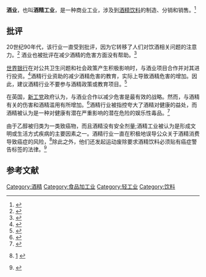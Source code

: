 '''酒业'''，也叫'''酒精工业'''，是一种商业工业，涉及到[[酒精饮料|酒精饮料]]的制造、分销和销售。<ref name="IOGT2018">{{cite web |title=Big Alcohol Myths |url=http://iogt.org/the-issues/advocacy/exposing-big-alcohol/big-alcohol-myths/ |publisher=[[IOGT_International|IOGT International]] |accessdate=13 January 2018 |archive-date=2019-10-14 |archive-url=https://web.archive.org/web/20191014183240/https://iogt.org/the-issues/advocacy/exposing-big-alcohol/big-alcohol-myths/ |dead-url=no }}</ref>
== 批评 ==
20世纪90年代，该行业一直受到批评，因为它转移了人们对饮酒相关问题的注意力。<ref>{{Cite journal | last1 = DeJong | first1 = W. | last2 = Wallack | first2 = L. | title = The role of designated driver programs in the prevention of alcohol-impaired driving: a critical reassessment. | journal = Health Education Quarterly | volume = 19 | issue = 4 | pages = 429–42; discussion 443–5 | year = 1992 | pmid = 1452445 | doi=10.1177/109019819201900407}}</ref> 酒业也被批评在减少酒精的危害方面没有帮助。<ref>{{Cite journal | last1 = Casswell | first1 = S. | last2 = Thamarangsi | first2 = T. | title = Reducing harm from alcohol: call to action. | journal = Lancet | volume = 373 | issue = 9682 | pages = 2247–57 |date=Jun 2009 | doi = 10.1016/S0140-6736(09)60745-5 | pmid = 19560606 }}</ref>

[[世界银行|世界银行]]在对公共卫生问题和社会政策产生积极影响时，与酒业项目合作并对其进行投资。<ref>{{Cite journal | last1 = Room | first1 = R. | last2 = Jernigan | first2 = D. | title = The ambiguous role of alcohol in economic and social development. | journal = Addiction | volume = 95 Suppl 4 | issue = 12s4 | pages = S523–35 |date=Dec 2000 | pmid = 11218349 | doi= 10.1046/j.1360-0443.95.12s4.6.x }}</ref>酒精行业资助的减少酒精危害的教育，实际上导致酒精危害的增加。因此，建议酒精行业不要参与酒精政策或教育项目。<ref>{{Cite journal | last1 = Anderson | first1 = P. | title = Global alcohol policy and the alcohol industry. | journal = Current Opinion in Psychiatry | volume = 22 | issue = 3 | pages = 253–7 |date=May 2009 | doi = 10.1097/YCO.0b013e328329ed75 | pmid = 19262384 }}</ref>

在英国，[[新工党|新工党]]政府认为，与酒业合作以减少危害是最有效的战略。然而，与酒精有关的伤害和酒精滥用有所增加。<ref>{{Cite journal | last1 = Anderson | first1 = P. | title = A safe, sensible and social AHRSE: New Labour and alcohol policy. | url = https://archive.org/details/sim_british-journal-of-addiction_2007-10_102_10/page/1515 | journal = Addiction | volume = 102 | issue = 10 | pages = 1515–21 |date=Oct 2007 | doi = 10.1111/j.1360-0443.2007.02000.x | pmid = 17854326 }}</ref>酒精行业被指控夸大了酒精对健康的益处，而酒精被认为是一种对健康有潜在严重影响的潜在危险的娱乐性毒品。<ref name="Sellman-2009">{{Cite journal | last1 = Sellman | first1 = D. | last2 = Connor | first2 = J. | last3 = Robinson | first3 = G. | last4 = Jackson | first4 = R. | title = Alcohol cardio-protection has been talked up. | journal = New Zealand Medical Journal | volume = 122 | issue = 1303 | pages = 97–101 | year = 2009 | pmid = 19851424 }}</ref>

由于乙醇被归类为一类致癌物，而且酒精没有安全剂量;酒精工业被认为是形成文明或生活方式疾病的主要因素之一。酒精行业一直在积极地误导公众关于酒精消费导致癌症的风险，<ref name="Petticrew2017">{{Cite journal|vauthors=Petticrew M, Maani Hessari N, Knai C, Weiderpass E|title=How alcohol industry organisations mislead the public about alcohol and cancer |journal=Drug and Alcohol Review [Epub ahead of print]|pmid=28881410|doi=10.1111/dar.12596|display-authors=etal|volume=37|issue=3 |pages=293–303|year=2018 }}[http://onlinelibrary.wiley.com/doi/10.1111/dar.12596/full] {{Wayback|url=http://onlinelibrary.wiley.com/doi/10.1111/dar.12596/full |date=20180305202641 }}</ref>除此之外，他们还发起运动废除要求酒精饮料必须贴有癌症警告标签的法律。<ref name="Chaudhuri2018">{{cite web |last1=Chaudhuri |first1=Saabira |title=Lawmakers, Alcohol Industry Tussle Over Cancer Labels on Booze |url=https://www.wsj.com/articles/lawmakers-alcohol-industry-tussle-over-cancer-labels-on-booze-1518174001 |publisher=[[The_Wall_Street_Journal|The Wall Street Journal]] |date=9 February 2018 |access-date=2020-11-29 |archive-date=2021-01-21 |archive-url=https://web.archive.org/web/20210121191312/https://www.wsj.com/articles/lawmakers-alcohol-industry-tussle-over-cancer-labels-on-booze-1518174001 |dead-url=no }}</ref>

==参考文献==
{{reflist}}
{{产业}}
[[Category:酒精|Category:酒精]]
[[Category:食品加工业|Category:食品加工业]]
[[Category:轻工业|Category:轻工业]]
[[Category:饮料|Category:饮料]]